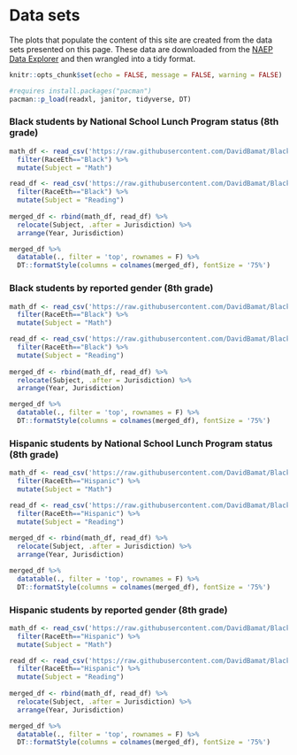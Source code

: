 # Data sets

The plots that populate the content of this site are created from the data sets presented on this page. These data are downloaded from the [NAEP Data Explorer](https://www.nationsreportcard.gov/ndecore/landing) and then wrangled into a tidy format.

```r

knitr::opts_chunk$set(echo = FALSE, message = FALSE, warning = FALSE)

```

```r

#requires install.packages("pacman")
pacman::p_load(readxl, janitor, tidyverse, DT)

```

  
### Black students by National School Lunch Program status (8th grade) {-}
```r

math_df <- read_csv('https://raw.githubusercontent.com/DavidBamat/Black-Hispanic-Achievement/main/g8m_race_eth_nslp.csv', show_col_types = FALSE) %>% 
  filter(RaceEth=="Black") %>%
  mutate(Subject = "Math")

read_df <- read_csv('https://raw.githubusercontent.com/DavidBamat/Black-Hispanic-Achievement/main/g8r_race_eth_nslp.csv', show_col_types = FALSE) %>% 
  filter(RaceEth=="Black") %>%
  mutate(Subject = "Reading")
  
merged_df <- rbind(math_df, read_df) %>%
  relocate(Subject, .after = Jurisdiction) %>%
  arrange(Year, Jurisdiction)

merged_df %>%
  datatable(., filter = 'top', rownames = F) %>% 
  DT::formatStyle(columns = colnames(merged_df), fontSize = '75%')

```

  
### Black students by reported gender (8th grade) {-}
```r

math_df <- read_csv('https://raw.githubusercontent.com/DavidBamat/Black-Hispanic-Achievement/main/g8m_race_eth_gen.csv', show_col_types = FALSE) %>% 
  filter(RaceEth=="Black") %>%
  mutate(Subject = "Math")

read_df <- read_csv('https://raw.githubusercontent.com/DavidBamat/Black-Hispanic-Achievement/main/g8r_race_eth_gen.csv', show_col_types = FALSE) %>% 
  filter(RaceEth=="Black") %>%
  mutate(Subject = "Reading")
  
merged_df <- rbind(math_df, read_df) %>%
  relocate(Subject, .after = Jurisdiction) %>%
  arrange(Year, Jurisdiction)

merged_df %>%
  datatable(., filter = 'top', rownames = F) %>% 
  DT::formatStyle(columns = colnames(merged_df), fontSize = '75%')


```

  
### Hispanic students by National School Lunch Program status (8th grade) {-}
```r

math_df <- read_csv('https://raw.githubusercontent.com/DavidBamat/Black-Hispanic-Achievement/main/g8m_race_eth_nslp.csv', show_col_types = FALSE) %>% 
  filter(RaceEth=="Hispanic") %>%
  mutate(Subject = "Math")

read_df <- read_csv('https://raw.githubusercontent.com/DavidBamat/Black-Hispanic-Achievement/main/g8r_race_eth_nslp.csv', show_col_types = FALSE) %>% 
  filter(RaceEth=="Hispanic") %>%
  mutate(Subject = "Reading")
  
merged_df <- rbind(math_df, read_df) %>%
  relocate(Subject, .after = Jurisdiction) %>%
  arrange(Year, Jurisdiction)

merged_df %>%
  datatable(., filter = 'top', rownames = F) %>% 
  DT::formatStyle(columns = colnames(merged_df), fontSize = '75%')

```

  
### Hispanic students by reported gender (8th grade) {-}
```r

math_df <- read_csv('https://raw.githubusercontent.com/DavidBamat/Black-Hispanic-Achievement/main/g8m_race_eth_gen.csv', show_col_types = FALSE) %>% 
  filter(RaceEth=="Hispanic") %>%
  mutate(Subject = "Math")

read_df <- read_csv('https://raw.githubusercontent.com/DavidBamat/Black-Hispanic-Achievement/main/g8r_race_eth_gen.csv', show_col_types = FALSE) %>% 
  filter(RaceEth=="Hispanic") %>%
  mutate(Subject = "Reading")
  
merged_df <- rbind(math_df, read_df) %>%
  relocate(Subject, .after = Jurisdiction) %>%
  arrange(Year, Jurisdiction)

merged_df %>%
  datatable(., filter = 'top', rownames = F) %>% 
  DT::formatStyle(columns = colnames(merged_df), fontSize = '75%')


```